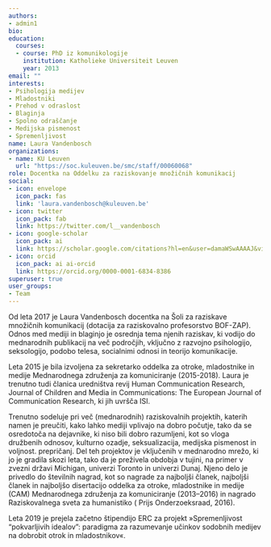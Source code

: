 ```yaml
---
authors:
- admin1
bio:
education:
  courses:
  - course: PhD iz komunikologije
    institution: Katholieke Universiteit Leuven
    year: 2013
email: ""
interests:
- Psihologija medijev
- Mladostniki
- Prehod v odraslost
- Blaginja
- Spolno odraščanje
- Medijska pismenost
- Spremenljivost
name: Laura Vandenbosch
organizations:
- name: KU Leuven
  url: "https://soc.kuleuven.be/smc/staff/00060068"
role: Docentka na Oddelku za raziskovanje množičnih komunikacij
social:
- icon: envelope
  icon_pack: fas
  link: 'laura.vandenbosch@kuleuven.be'
- icon: twitter
  icon_pack: fab
  link: https://twitter.com/l__vandenbosch
- icon: google-scholar
  icon_pack: ai
  link: https://scholar.google.com/citations?hl=en&user=damaWSwAAAAJ&view_op=list_works&citft=1&email_for_op=LucaCarbone.LC%40gmail.com&gmla=AJsN-F7t2CYHHlWeJY3deewm-X4ZMmGIyZTX8n6I4B0oyaPhiurr6O2RUvipMX5kj9NwSv5kCHA2iTvFV4Mkw7GA0m9U2mBQIWHnywgqOTMUu29QbimAgPW-k6oqxRFTvedMc-D8SrQc4AFyq6LA87ar4PJhZDpsA_B1-Z4uS742VbL1rEjrScyqh32yVBuYH_9IQXpNhLYqxWzdcpTOOOCxzpH6y9I_rk1ygE4T84JbQJD0nAO6CnsJZ1xjg5s4r59O_87gwvRR
- icon: orcid
  icon_pack: ai ai-orcid
  link: https://orcid.org/0000-0001-6834-8386
superuser: true
user_groups:
- Team
---
```


Od leta 2017 je Laura Vandenbosch docentka na Šoli za raziskave množičnih komunikacij (dotacija za raziskovalno profesorstvo BOF-ZAP). Odnos med mediji in blaginjo je osrednja tema njenih raziskav, ki vodijo do mednarodnih publikacij na več področjih, vključno z razvojno psihologijo, seksologijo, podobo telesa, socialnimi odnosi in teorijo komunikacije.

Leta 2015 je bila izvoljena za sekretarko oddelka za otroke, mladostnike in medije Mednarodnega združenja za komuniciranje (2015-2018). Laura je trenutno tudi članica uredništva revij Human Communication Research, Journal of Children and Media in Communications: The European Journal of Communication Research, ki jih uvršča ISI.

Trenutno sodeluje pri več (mednarodnih) raziskovalnih projektih, katerih namen je preučiti, kako lahko mediji vplivajo na dobro počutje, tako da se osredotoča na dejavnike, ki niso bili dobro razumljeni, kot so vloga družbenih odnosov, kulturno ozadje, seksualizacija, medijska pismenost in voljnost. prepričanj. Del teh projektov je vključenih v mednarodno mrežo, ki jo je gradila skozi leta, tako da je preživela obdobja v tujini, na primer v zvezni državi Michigan, univerzi Toronto in univerzi Dunaj. Njeno delo je privedlo do številnih nagrad, kot so nagrade za najboljši članek, najboljši članek in najboljšo disertacijo oddelka za otroke, mladostnike in medije (CAM) Mednarodnega združenja za komuniciranje (2013–2016) in nagrado Raziskovalnega sveta za humanistiko ( Prijs Onderzoeksraad, 2016).

Leta 2019 je prejela začetno štipendijo ERC za projekt »Spremenljivost “pokvarljivih idealov”: paradigma za razumevanje učinkov sodobnih medijev na dobrobit otrok in mladostnikov«.
